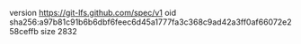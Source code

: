 version https://git-lfs.github.com/spec/v1
oid sha256:a97b81c91b6b6dbf6feec6d45a1777fa3c368c9ad42a3ff0af66072e258ceffb
size 2832
